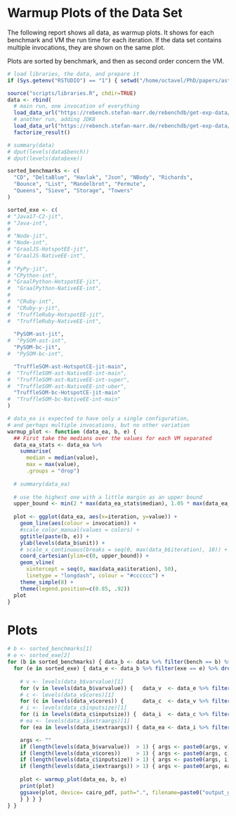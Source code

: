 # Warmup Plots of the Data Set

The following report shows all data, as warmup plots.
It shows for each benchmark and VM the run time for each iteration.
If the data set contains multiple invocations, they are shown on the same plot.

Plots are sorted by benchmark, and then as second order concern the VM.

```r
# load libraries, the data, and prepare it
if (Sys.getenv("RSTUDIO") == "1") { setwd("/home/octavel/PhD/papers/ast-vs-bc-interp/are-we-fast-yet/report/bc-vs-ast") }

source("scripts/libraries.R", chdir=TRUE)
data <- rbind(
  # main run, one invocation of everything
  load_data_url("https://rebench.stefan-marr.de/rebenchdb/get-exp-data/1518"),
  # another run, adding JDK8
  load_data_url("https://rebench.stefan-marr.de/rebenchdb/get-exp-data/1523")) %>%
  factorize_result()

# summary(data)
# dput(levels(data$bench))
# dput(levels(data$exe))

sorted_benchmarks <- c(
  "CD", "DeltaBlue", "Havlak", "Json", "NBody", "Richards", 
  "Bounce", "List", "Mandelbrot", "Permute",
  "Queens", "Sieve", "Storage", "Towers"
)

sorted_exe <- c(
# "Java17-C2-jit",
# "Java-int", 
#
# "Node-jit",
# "Node-int", 
# "GraalJS-HotspotEE-jit", 
# "GraalJS-NativeEE-int", 
# 
# "PyPy-jit",
# "CPython-int",
# "GraalPython-HotspotEE-jit",
#  "GraalPython-NativeEE-int", 
#  
#  "CRuby-int",
#  "CRuby-y-jit",
#  "TruffleRuby-HotspotEE-jit",
#  "TruffleRuby-NativeEE-int",
  
  "PySOM-ast-jit",
#  "PySOM-ast-int",
  "PySOM-bc-jit",
#  "PySOM-bc-int",

  "TruffleSOM-ast-HotspotCE-jit-main", 
#  "TruffleSOM-ast-NativeEE-int-main",
#  "TruffleSOM-ast-NativeEE-int-super", 
#  "TruffleSOM-ast-NativeEE-int-uber",
  "TruffleSOM-bc-HotspotCE-jit-main"
#  "TruffleSOM-bc-NativeEE-int-main"
)

# data_ea is expected to have only a single configuration,
# and perhaps multiple invocations, but no other variation
warmup_plot <- function (data_ea, b, e) {
  ## First take the medians over the values for each VM separated
  data_ea_stats <- data_ea %>%
    summarise(
      median = median(value),
      max = max(value),
      .groups = "drop")
  
  # summary(data_ea)
  
  # use the highest one with a little margin as an upper bound
  upper_bound <- min(2 * max(data_ea_stats$median), 1.05 * max(data_ea_stats$max))
  
  plot <- ggplot(data_ea, aes(x=iteration, y=value)) +
    geom_line(aes(colour = invocation)) +
    #scale_color_manual(values = colors) +
    ggtitle(paste(b, e)) +
    ylab(levels(data_b$unit)) +
    # scale_x_continuous(breaks = seq(0, max(data_b$iteration), 10)) +
    coord_cartesian(ylim=c(0, upper_bound)) +
    geom_vline(
      xintercept = seq(0, max(data_ea$iteration), 50),
      linetype = "longdash", colour = "#cccccc") +
    theme_simple(8) +
    theme(legend.position=c(0.85, .92))
  plot
}
```

# Plots

```r
# b <- sorted_benchmarks[1]
# e <- sorted_exe[2]
for (b in sorted_benchmarks) { data_b <- data %>% filter(bench == b) %>% droplevels()
  for (e in sorted_exe) { data_e <- data_b %>% filter(exe == e) %>% droplevels()
    
    # v <- levels(data_b$varvalue)[1]
    for (v in levels(data_b$varvalue)) {   data_v  <- data_e %>% filter(varvalue == v)   %>% droplevels()
    # c <- levels(data_v$cores)[1]
    for (c in levels(data_v$cores)) {      data_c  <- data_v %>% filter(cores == c)      %>% droplevels()
    # i <- levels(data_c$inputsize)[1]
    for (i in levels(data_c$inputsize)) {  data_i  <- data_c %>% filter(inputsize == i)  %>% droplevels()
    # ea <- levels(data_i$extraargs)[1]
    for (ea in levels(data_i$extraargs)) { data_ea <- data_i %>% filter(extraargs == ea) %>% droplevels()

    args <- ""
    if (length(levels(data_b$varvalue))  > 1) { args <- paste0(args, v) }
    if (length(levels(data_v$cores))     > 1) { args <- paste0(args, c) }
    if (length(levels(data_c$inputsize)) > 1) { args <- paste0(args, i) }
    if (length(levels(data_i$extraargs)) > 1) { args <- paste0(args, ea) }
    
    plot <- warmup_plot(data_ea, b, e)
    print(plot)
    ggsave(plot, device= cairo_pdf, path=".", filename=paste0("output_graphs_warmup/", b, e, ".pdf"), dpi=300, height=50, width=50, units="mm", family="Arial")
    } } } }
} }

```
